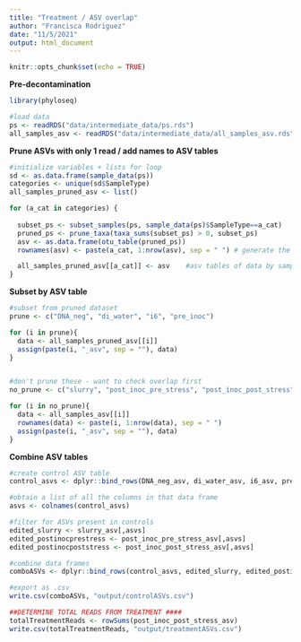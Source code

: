 ```yaml
---
title: "Treatment / ASV overlap"
author: "Francisca Rodriguez"
date: "11/5/2021"
output: html_document
---
```


```r
knitr::opts_chunk$set(echo = TRUE)
```

**Pre-decontamination**
```r
library(phyloseq)

#load data
ps <- readRDS("data/intermediate_data/ps.rds")
all_samples_asv <- readRDS("data/intermediate_data/all_samples_asv.rds")

```

**Prune ASVs with only 1 read / add names to ASV tables**
```r
#initialize variables + lists for loop
sd <- as.data.frame(sample_data(ps))
categories <- unique(sd$SampleType)
all_samples_pruned_asv <- list()

for (a_cat in categories) {
  
  subset_ps <- subset_samples(ps, sample_data(ps)$SampleType==a_cat)
  pruned_ps <- prune_taxa(taxa_sums(subset_ps) > 0, subset_ps)
  asv <- as.data.frame(otu_table(pruned_ps))
  rownames(asv) <- paste(a_cat, 1:nrow(asv), sep = " ") # generate the row names 

  all_samples_pruned_asv[[a_cat]] <- asv    #asv tables of data by sample type
}

```

**Subset by ASV table**
```r
#subset from pruned dataset 
prune <- c("DNA_neg", "di_water", "i6", "pre_inoc")

for (i in prune){
  data <- all_samples_pruned_asv[[i]]
  assign(paste(i, "_asv", sep = ""), data)
}


#don't prune these - want to check overlap first
no_prune <- c("slurry", "post_inoc_pre_stress", "post_inoc_post_stress")

for (i in no_prune){
  data <- all_samples_asv[[i]]
  rownames(data) <- paste(i, 1:nrow(data), sep = " ")
  assign(paste(i, "_asv", sep = ""), data) 
}


```

**Combine ASV tables**
```r
#create control ASV table
control_asvs <- dplyr::bind_rows(DNA_neg_asv, di_water_asv, i6_asv, pre_inoc_asv)

#obtain a list of all the columns in that data frame
asvs <- colnames(control_asvs)

#filter for ASVs present in controls
edited_slurry <- slurry_asv[,asvs]
edited_postinocprestress <- post_inoc_pre_stress_asv[,asvs]
edited_postinocpoststress <- post_inoc_post_stress_asv[,asvs]

#combine data frames
comboASVs <- dplyr::bind_rows(control_asvs, edited_slurry, edited_postinocprestress, edited_postinocpoststress)

#export as .csv
write.csv(comboASVs, "output/controlASVs.csv")

##DETERMINE TOTAL READS FROM TREATMENT ####
totalTreatmentReads <- rowSums(post_inoc_post_stress_asv)
write.csv(totalTreatmentReads, "output/treatmentASVs.csv")

```